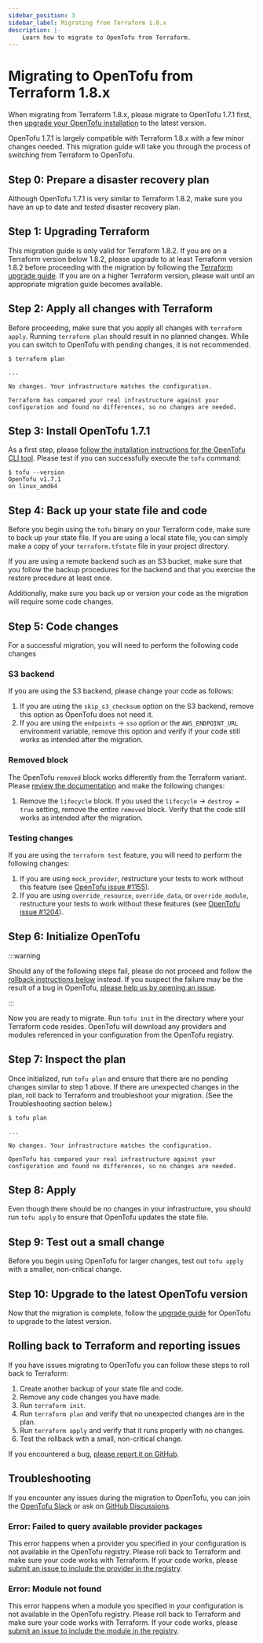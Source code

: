 ```yaml
---
sidebar_position: 3
sidebar_label: Migrating from Terraform 1.8.x
description: |-
    Learn how to migrate to OpenTofu from Terraform.
---
```


# Migrating to OpenTofu from Terraform 1.8.x

When migrating from Terraform 1.8.x, please migrate to OpenTofu 1.7.1 first, then
[upgrade your OpenTofu installation](/docs/intro/upgrading/) to the latest version.

OpenTofu 1.7.1 is largely compatible with Terraform 1.8.x with a few minor changes needed. This migration guide will
take you through the process of switching from Terraform to OpenTofu.

## Step 0: Prepare a disaster recovery plan

Although OpenTofu 1.7.1 is very similar to Terraform 1.8.2, make sure you have an up to date and *tested* disaster
recovery plan.

## Step 1: Upgrading Terraform

This migration guide is only valid for Terraform 1.8.2. If you are on a Terraform version below 1.8.2, please upgrade
to at least Terraform version 1.8.2 before proceeding with the migration by following the
[Terraform upgrade guide](https://developer.hashicorp.com/terraform/language/v1.7.x/upgrade-guides). If you are on a
higher Terraform version, please wait until an appropriate migration guide becomes available.

## Step 2: Apply all changes with Terraform

Before proceeding, make sure that you apply all changes with `terraform apply`. Running `terraform plan` should result
in no planned changes. While you can switch to OpenTofu with pending changes, it is not recommended.

```
$ terraform plan

...

No changes. Your infrastructure matches the configuration.

Terraform has compared your real infrastructure against your
configuration and found no differences, so no changes are needed.
```

## Step 3: Install OpenTofu 1.7.1

As a first step, please [follow the installation instructions for the OpenTofu CLI tool](intro/install/index.mdx). Please test
if you can successfully execute the `tofu` command:

```
$ tofu --version
OpenTofu v1.7.1
on linux_amd64
```

## Step 4: Back up your state file and code

Before you begin using the `tofu` binary on your Terraform code, make sure to back up your state file. If you are using
a local state file, you can simply make a copy of your `terraform.tfstate` file in your project directory.

If you are using a remote backend such as an S3 bucket, make sure that you follow the backup procedures for the
backend and that you exercise the restore procedure at least once.

Additionally, make sure you back up or version your code as the migration will require some code changes.

## Step 5: Code changes

For a successful migration, you will need to perform the following code changes

### S3 backend

If you are using the S3 backend, please change your code as follows:

1. If you are using the `skip_s3_checksum` option on the S3 backend, remove this option as OpenTofu does not need it.
2. If you are using the `endpoints` &rarr; `sso` option or the `AWS_ENDPOINT_URL` environment variable, remove this option and verify if your code still works as intended after the migration.

### Removed block

The OpenTofu `removed` block works differently from the Terraform variant. Please [review the documentation](../../language/resources/syntax.mdx#removing-resources) and make the following changes:

1. Remove the `lifecycle` block. If you used the `lifecycle` &rarr; `destroy = true` setting, remove the entire `removed` block. Verify that the code still works as intended after the migration.

### Testing changes

If you are using the `terraform test` feature, you will need to perform the following changes:

1. If you are using `mock_provider`, restructure your tests to work without this feature (see [OpenTofu issue #1155](https://github.com/opentofu/opentofu/issues/1155)).
2. If you are using `override_resource`, `override_data`, or `override_module`, restructure your tests to work without these features (see [OpenTofu issue #1204](https://github.com/opentofu/opentofu/issues/1204)).

## Step 6: Initialize OpenTofu

:::warning

Should any of the following steps fail, please do not proceed and follow the
[rollback instructions below](#rolling-back-to-terraform-and-reporting-issues) instead.
If you suspect the failure may be the result of a bug in OpenTofu,
[please help us by opening an issue](https://github.com/opentofu/opentofu/issues).

:::

Now you are ready to migrate. Run `tofu init` in the directory where your Terraform code resides. OpenTofu will download
any providers and modules referenced in your configuration from the OpenTofu registry.

## Step 7: Inspect the plan

Once initialized, run `tofu plan` and ensure that there are no pending changes similar to step 1 above. If there are
unexpected changes in the plan, roll back to Terraform and troubleshoot your migration. (See the Troubleshooting section
below.)

```
$ tofu plan

...

No changes. Your infrastructure matches the configuration.

OpenTofu has compared your real infrastructure against your
configuration and found no differences, so no changes are needed.
```

## Step 8: Apply

Even though there should be no changes in your infrastructure, you should run `tofu apply` to ensure that OpenTofu
updates the state file.

## Step 9: Test out a small change

Before you begin using OpenTofu for larger changes, test out `tofu apply` with a smaller, non-critical
change.

## Step 10: Upgrade to the latest OpenTofu version

Now that the migration is complete, follow the [upgrade guide](/docs/intro/upgrading/) for OpenTofu to upgrade to the
latest version.

## Rolling back to Terraform and reporting issues

If you have issues migrating to OpenTofu you can follow these steps to roll back to Terraform:

1. Create another backup of your state file and code.
2. Remove any code changes you have made.
3. Run `terraform init`.
4. Run `terraform plan` and verify that no unexpected changes are in the plan.
5. Run `terraform apply` and verify that it runs properly with no changes.
6. Test the rollback with a small, non-critical change.

If you encountered a bug, [please report it on GitHub](https://github.com/opentofu/opentofu/issues).

## Troubleshooting

If you encounter any issues during the migration to OpenTofu, you can join the [OpenTofu Slack](/slack) or ask on
[GitHub Discussions](https://github.com/orgs/opentofu/discussions).

### Error: Failed to query available provider packages

This error happens when a provider you specified in your configuration is not available in the OpenTofu registry.
Please roll back to Terraform and make sure your code works with Terraform. If your code works, please
[submit an issue to include the provider in the registry](https://github.com/opentofu/registry/issues/).

### Error: Module not found

This error happens when a module you specified in your configuration is not available in the OpenTofu registry.
Please roll back to Terraform and make sure your code works with Terraform. If your code works, please
[submit an issue to include the module in the registry](https://github.com/opentofu/registry/issues/).
